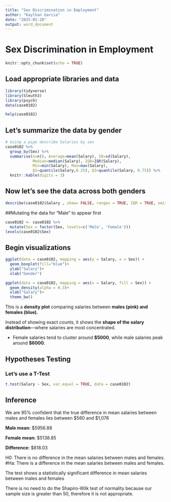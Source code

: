 ```yaml
---
title: "Sex Discrimination in Employment"
author: "Kaylhan Garcia"
date: "2025-01-28"
output: word_document
---
```


# **Sex Discrimination in Employment**

```r
knitr::opts_chunk$set(echo = TRUE)
```

## Load appropriate libraries and data

```r
library(tidyverse)
library(Sleuth3)
library(psych)
data(case0102)

help(case0102)
```

## Let's summarize the data by gender

```r
# Using a pipe describe Salaries by sex
case0102 %>%
  group_by(Sex) %>%
  summarise(n=n(), Average=mean(Salary), SD=sd(Salary),
            Median=median(Salary), IQR=IQR(Salary),
            Min=min(Salary), Max=max(Salary),
            Q1=quantile(Salary,0.25), Q3=quantile(Salary, 0.75)) %>%
  knitr::kable(digits = 3)

```

## Now let's see the data across both genders

```r
describe(case0102$Salary , skew= FALSE, ranges = TRUE, IQR = TRUE, omit = TRUE)

```

##Mutating the data for "Male" to appear first

```r
case0102 <- case0102 %>%
  mutate(Sex = factor(Sex, levels=c('Male', 'Female')))
levels(case0102$Sex)
```

## Begin visualizations

```r

ggplot(data = case0102, mapping = aes(y = Salary, x = Sex)) +
  geom_boxplot(fill="blue")+
  ylab("Salary")+
  xlab("Gender")
```

```r
ggplot(data = case0102, mapping = aes(x = Salary, fill = Sex)) +
  geom_density(alpha = 0.3)+
  xlab("Salary")+
  theme_bw()
```

This is a **density plot** comparing salaries between **males (pink) and females (blue).**

Instead of showing exact counts, it shows the **shape of the salary distribution**—where salaries are most concentrated.

-   Female salaries tend to cluster around **\$5000**, while male salaries peak around **\$6000.**

## Hypotheses Testing

### Let's use a T-Test

```r
t.test(Salary ~ Sex, var.equal = TRUE, data = case0102)
```

## Inference

We are 95% confident that the true difference in mean salaries between males and females lies between \$560 and \$1,076

**Male mean:** \$5956.88

**Female mean:** \$5138.85

**Difference:** \$818.03

H0: There is no difference in the mean salaries between males and females. #Ha: There is a difference in the mean salaries between males and females.

The test shows a statistically significant difference in mean salaries between males and females

There is no need to do the Shapiro-Wilk test of normality because our sample size is greater than 50, therefore it is not appropriate.
